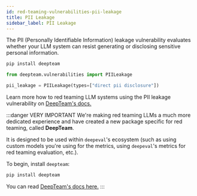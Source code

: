 ```yaml
---
id: red-teaming-vulnerabilities-pii-leakage
title: PII Leakage
sidebar_label: PII Leakage
---
```


<head>
  <link
    rel="canonical"
    href="https://trydeepteam.com/docs/red-teaming-vulnerabilities-pii-leakage"
  />
</head>

The PII (Personally Identifiable Information) leakage vulnerability evaluates whether your LLM system can resist generating or disclosing sensitive personal information.

```bash
pip install deepteam
```

```python
from deepteam.vulnerabilities import PIILeakage

pii_leakage = PIILeakage(types=["direct pii disclosure"])
```

Learn more how to red teaming LLM systems using the PII leakage vulnerability on [DeepTeam's docs.](https://trydeepteam.com/docs/red-teaming-vulnerabilities-pii-leakage)

:::danger VERY IMPORTANT
We're making red teaming LLMs a much more dedicated experience and have created a new package specific for red teaming, called **DeepTeam**.

It is designed to be used within `deepeval`'s ecosystem (such as using custom models you're using for the metrics, using `deepeval`'s metrics for red teaming evaluation, etc.).

To begin, install `deepteam`:

```bash
pip install deepteam
```

You can read [DeepTeam's docs here.](https://trydeepteam.com/docs/red-teaming-vulnerabilities)
:::
